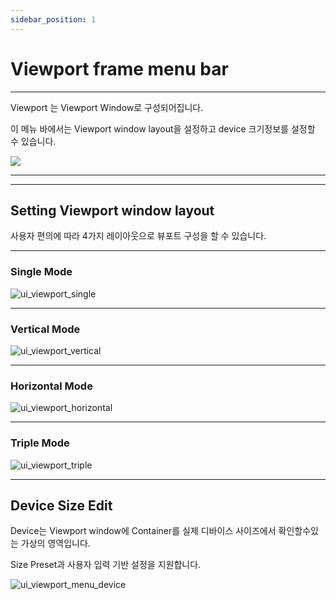 ```yaml
---
sidebar_position: 1
---
```





# Viewport frame menu bar

<hr/>

Viewport 는 Viewport Window로 구성되어집니다.

이 메뉴 바에서는 Viewport window layout을 설정하고 device 크기정보를 설정할 수 있습니다.

![](./img/ui_viewport_menu.png)

<hr/>

<TOCInline toc={toc}/>

<hr/>

## Setting Viewport window layout

사용자 편의에 따라 4가지 레이아웃으로 뷰포트 구성을 할 수 있습니다.

<hr/>


### Single Mode
![ui_viewport_single](./img/ui_viewport_single.png)


<hr/>

### Vertical Mode
![ui_viewport_vertical](./img/ui_viewport_vertical.png)

<hr/>

### Horizontal Mode
![ui_viewport_horizontal](./img/ui_viewport_horizontal.png)

<hr/>

### Triple Mode
![ui_viewport_triple](./img/ui_viewport_triple.png)

<hr/>

## Device Size Edit
Device는 Viewport window에 Container를 실제 디바이스 사이즈에서 확인할수있는 가상의 영역입니다.

Size Preset과 사용자 입력 기반 설정을 지원합니다.

![ui_viewport_menu_device](./img/ui_viewport_menu_device.png)